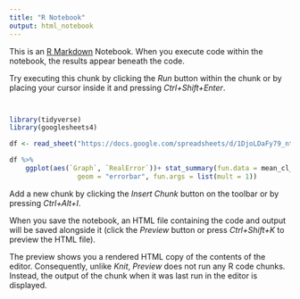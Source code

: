 ```yaml
---
title: "R Notebook"
output: html_notebook
---
```


This is an [R Markdown](http://rmarkdown.rstudio.com) Notebook. When you execute code within the notebook, the results appear beneath the code. 

Try executing this chunk by clicking the *Run* button within the chunk or by placing your cursor inside it and pressing *Ctrl+Shift+Enter*. 

```r
```


```r

```


```r
library(tidyverse)
library(googlesheets4)

df <- read_sheet("https://docs.google.com/spreadsheets/d/1DjoLDaFy79_ntrRzA0dDEw-AdQHdYqsKo03x1fxVjew/edit?resourcekey#gid=138950618")

df %>% 
    ggplot(aes(`Graph`, `RealError`))+ stat_summary(fun.data = mean_cl_normal,  
                 geom = "errorbar", fun.args = list(mult = 1))

```

Add a new chunk by clicking the *Insert Chunk* button on the toolbar or by pressing *Ctrl+Alt+I*.

When you save the notebook, an HTML file containing the code and output will be saved alongside it (click the *Preview* button or press *Ctrl+Shift+K* to preview the HTML file).

The preview shows you a rendered HTML copy of the contents of the editor. Consequently, unlike *Knit*, *Preview* does not run any R code chunks. Instead, the output of the chunk when it was last run in the editor is displayed.
